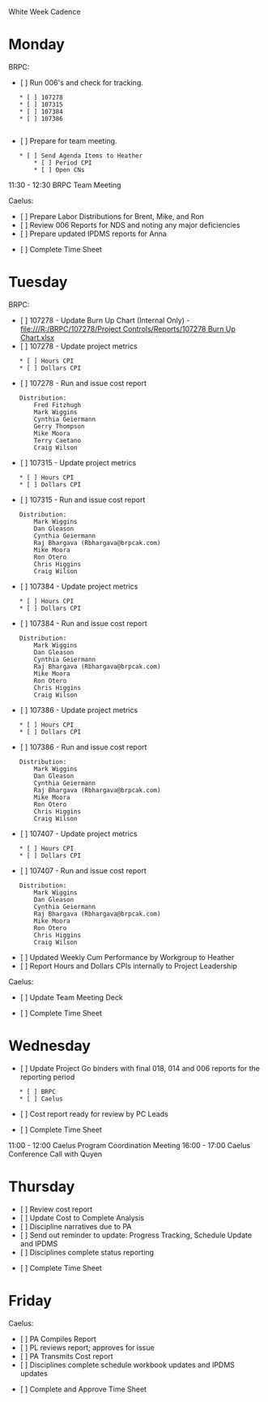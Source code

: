 White Week Cadence

= Monday =
BRPC:
* [ ] Run 006's and check for tracking.
	* [ ] 107278
	* [ ] 107315
	* [ ] 107384
	* [ ] 107386
	 
* [ ] Prepare for team meeting.
	* [ ] Send Agenda Items to Heather
		* [ ] Period CPI
		* [ ] Open CNs

11:30 - 12:30 BRPC Team Meeting

Caelus:
* [ ] Prepare Labor Distributions for Brent, Mike, and Ron
* [ ] Review 006 Reports for NDS and noting any major deficiencies
* [ ] Prepare updated IPDMS reports for Anna
 
* [ ] Complete Time Sheet

= Tuesday =
BRPC:
* [ ] 107278 - Update Burn Up Chart (Internal Only) - [[file:///R:/BRPC/107278/Project Controls/Reports/107278 Burn Up Chart.xlsx]]
* [ ] 107278 - Update project metrics
	* [ ] Hours CPI
	* [ ] Dollars CPI
* [ ] 107278 - Run and issue cost report
	Distribution:
		Fred Fitzhugh
		Mark Wiggins
		Cynthia Geiermann
		Gerry Thompson
		Mike Moora
		Terry Caetano
		Craig Wilson
* [ ] 107315 - Update project metrics
	* [ ] Hours CPI
	* [ ] Dollars CPI
* [ ] 107315 - Run and issue cost report 
	Distribution:
		Mark Wiggins
		Dan Gleason
		Cynthia Geiermann
		Raj Bhargava (Rbhargava@brpcak.com)
		Mike Moora
		Ron Otero
		Chris Higgins
		Craig Wilson
* [ ] 107384 - Update project metrics
	* [ ] Hours CPI
	* [ ] Dollars CPI
* [ ] 107384 - Run and issue cost report 
	Distribution:
		Mark Wiggins
		Dan Gleason
		Cynthia Geiermann
		Raj Bhargava (Rbhargava@brpcak.com)
		Mike Moora
		Ron Otero
		Chris Higgins
		Craig Wilson
* [ ] 107386 - Update project metrics
	* [ ] Hours CPI
	* [ ] Dollars CPI
* [ ] 107386 - Run and issue cost report 
	Distribution:
		Mark Wiggins
		Dan Gleason
		Cynthia Geiermann
		Raj Bhargava (Rbhargava@brpcak.com)
		Mike Moora
		Ron Otero
		Chris Higgins
		Craig Wilson
* [ ] 107407 - Update project metrics
	* [ ] Hours CPI
	* [ ] Dollars CPI
* [ ] 107407 - Run and issue cost report 
	Distribution:
		Mark Wiggins
		Dan Gleason
		Cynthia Geiermann
		Raj Bhargava (Rbhargava@brpcak.com)
		Mike Moora
		Ron Otero
		Chris Higgins
		Craig Wilson
 
* [ ] Updated Weekly Cum Performance by Workgroup to Heather
* [ ] Report Hours and Dollars CPIs internally to Project Leadership

Caelus:
* [ ] Update Team Meeting Deck

* [ ] Complete Time Sheet
 
= Wednesday =
* [ ] Update Project Go binders with final 018, 014 and 006 reports for the reporting period
	* [ ] BRPC
	* [ ] Caelus
* [ ] Cost report ready for review by PC Leads

* [ ] Complete Time Sheet

11:00 - 12:00 Caelus Program Coordination Meeting
16:00 - 17:00 Caelus Conference Call with Quyen

= Thursday =
* [ ] Review cost report
* [ ] Update Cost to Complete Analysis
* [ ] Discipline narratives due to PA
* [ ] Send out reminder to update: Progress Tracking, Schedule Update and IPDMS 
* [ ] Disciplines complete status reporting
 
* [ ] Complete Time Sheet

= Friday =
Caelus:
* [ ] PA Compiles Report
* [ ] PL reviews report; approves for issue
* [ ] PA Transmits Cost report
* [ ] Disciplines complete schedule workbook updates and IPDMS updates

* [ ] Complete and Approve Time Sheet
